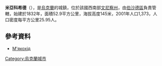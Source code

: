 {{coord|48|32|39|N|29|40|36|E|scale:30000|display=title}}

'''米亞科希德'''（{{lang-uk|М'якохід}}），是[[烏克蘭|烏克蘭]]的城鎮，位於該國西南部[[文尼察州|文尼察州]]，由[[伯沙德區|伯沙德區]]負責管轄，始建於1832年，面積52.9平方公里，海拔高度145米，2001年人口1,373，人口密度每平方公里25.95人。

==參考資料==
* [http://w1.c1.rada.gov.ua/pls/z7503/A005?rdat1=01.04.2014&rf7571=1482 М'якохід]

{{Ukraine-geo-stub}}
[[Category:烏克蘭城市|Category:烏克蘭城市]]